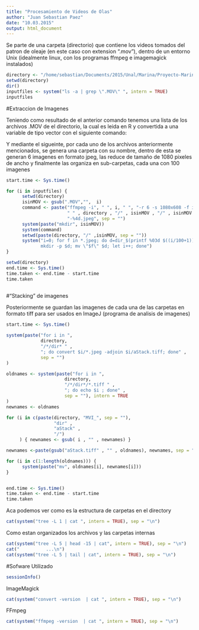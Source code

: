 ```yaml
---
title: "Procesamiento de Videos de Olas"
author: "Juan Sebastian Paez"
date: "10.03.2015"
output: html_document
---
```


Se parte de una carpeta (directorio) que contiene los videos tomados del patron de oleaje (en este caso con extension ".mov"), dentro de un entorno Unix (idealmente linux, con los programas ffmpeg e imagemagick instalados)


```r
directory <- "/home/sebastian/Documents/2015/Unal/Marina/Proyecto-Marina/data"
setwd(directory)
dir()
inputfiles <- system("ls -a | grep \".MOV\" ", intern = TRUE)
inputfiles

```

#Extraccion de Imagenes

Teniendo como resultado de el anterior comando tenemos una lista de los archivos .MOV de el directorio, la cual es leida en R y convertida a una variable de tipo vector con el siguiente comando:

Y mediante el sigueinte, por cada uno de los archivos anteriormente mencionados, se genera una carpeta con su nombre, dentro de esta se generan 6 imagenes en formato jpeg, las reduce de tamaño de 1080 pixeles de ancho y finalmente las organiza en sub-carpetas, cada una con 100 imagenes

```r

start.time <- Sys.time()

for (i in inputfiles) {
      setwd(directory)
      isinMOV <- gsub(".MOV","",  i)
      command <- paste("ffmpeg -i", " ", i, " ", "-r 6 -s 1080x608 -f image2",
                       " " , directory , "/" , isinMOV , "/" , isinMOV , 
                       "-%4d.jpeg", sep = "") 
      system(paste("mkdir", isinMOV))
      system(command)
      setwd(paste(directory, "/" ,isinMOV, sep = ""))
      system("i=0; for f in *.jpeg; do d=dir_$(printf %03d $((i/100+1))); 
             mkdir -p $d; mv \"$f\" $d; let i++; done")
}

setwd(directory)
end.time <- Sys.time()
time.taken <- end.time - start.time
time.taken
      
```

#"Stacking" de imagenes

Posteriormente se guardan las imagenes de cada una de las carpetas en formato tiff para ser usados en ImageJ (programa de analisis de imagenes)

```r
start.time <- Sys.time()

system(paste("for i in ", 
             directory, 
             "/*/dir* " ,
             "; do convert $i/*.jpeg -adjoin $i/aStack.tiff; done" , 
             sep = "")
)

oldnames <- system(paste("for i in ", 
                      directory, 
                      "/*/dir*/*.tiff " ,
                      "; do echo $i ; done" , 
                      sep = ""), intern = TRUE
)
newnames <- oldnames

for (i in c(paste(directory, "MVI_", sep = ""),
                  "dir" ,  
                  "aStack" ,
                  "/")
     ) { newnames <- gsub( i , "" , newnames) }

newnames <-paste(gsub("aStack.tiff" , "" , oldnames), newnames, sep = "")

for (i in c(1:length(oldnames))) {
      system(paste("mv", oldnames[i], newnames[i])) 
}


end.time <- Sys.time()
time.taken <- end.time - start.time
time.taken

```


Aca podemos ver como es la estructura de carpetas en el directory


```r

cat(system("tree -L 1 | cat ", intern = TRUE), sep = "\n")

```

Como estan organizados los archivos y las carpetas internas

```r

cat(system("tree -L 5 | head -15 | cat", intern = TRUE), sep = "\n")
cat("          ...\n")
cat(system("tree -L 5 | tail | cat", intern = TRUE), sep = "\n")


```

#Sofware Utilizado


```r
sessionInfo()
```


ImageMagick
```r
cat(system("convert -version  | cat ", intern = TRUE), sep = "\n")

```

FFmpeg
```r
cat(system("ffmpeg -version  | cat ", intern = TRUE), sep = "\n")

```

